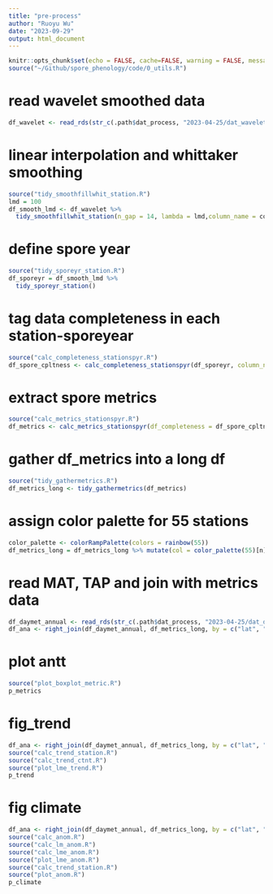 ```yaml
---
title: "pre-process"
author: "Ruoyu Wu"
date: "2023-09-29"
output: html_document
---
```


```r
knitr::opts_chunk$set(echo = FALSE, cache=FALSE, warning = FALSE, message = FALSE)
source("~/Github/spore_phenology/code/0_utils.R")
```

<!-- # read spore data -->
<!-- ```{r read} -->
<!-- df_spore <- read_rds(str_c(.path$dat_process, "2023-04-25/spore_dat.rds")) -->
<!-- ``` -->

<!-- # filter the stations -->
<!-- ```{r filter, message=FALSE, warning=FALSE} -->
<!-- source("filt_taxa_station_raw_data.R") -->
<!-- df_siteyear <- filt_taxa_station_raw_data(df_spore, "Total", 10, 3) -->
<!-- ``` -->

<!-- # rename stations and tag number for each station -->
<!-- ```{r message=FALSE, warning=FALSE} -->
<!-- source("tidy_rename_number_station.R") -->
<!-- df_site <- tidy_rename_number_station(df_siteyear) -->
<!-- ``` -->

<!-- # generate and save site meta data -->
<!-- ```{r meta} -->
<!-- df_meta <- df_site %>%  -->
<!--   distinct(n, .keep_all = T) %>%  -->
<!--   dplyr::select(-year, -date, -count) -->
<!-- write_rds(df_meta, str_c(.path$dat_process, "2023-04-25/meta.rds")) -->
<!-- ``` -->

<!-- # pre-process spore raw data: pad the date to full year round -->
<!-- ```{r full} -->
<!-- source("tidy_fulldate_station.R") -->
<!-- df_full <- tidy_fulldate_station(df_site) -->
<!-- ``` -->

<!-- # natural log transform the spore raw data before interpolation -->
<!-- ```{r naural } -->
<!-- df_full <- df_full %>%  -->
<!--   mutate(count_ln = log(count + 1)) -->
<!-- ``` -->

<!-- # pre-process spore raw data: smoothing - three methods -->
<!-- ```{r whittaker smoothing, message=FALSE, warning=FALSE} -->
<!-- source("tidy_smoothfillwhit_station.R") -->
<!-- source("tidy_smoothweiwhit_station.R") -->
<!-- source("tidy_smoothwavelet_station.R") -->
<!-- df_smooth <- df_full %>% -->
<!--   tidy_smoothfillwhit_station(n_gap = 14, lambda = 1800,column_name = count, new_column_name = count_fillwhit) %>% -->
<!--   tidy_smoothweiwhit_station(n_gap = 14, lambda = 1800, column_name = count, new_column_name = count_weiwhit) %>% -->
<!--   tidy_smoothwavelet_station(column_name = count, new_column_name = count_wavelet) -->
<!-- ``` -->

<!-- # pre-process ln data: smoothing - three methods -->
<!-- ```{r whittaker smoothing, message=FALSE, warning=FALSE} -->
<!-- source("tidy_smoothfillwhit_station.R") -->
<!-- source("tidy_smoothweiwhit_station.R") -->
<!-- source("tidy_smoothwavelet_station.R") -->
<!-- df_ln_smooth <- df_full %>% -->
<!--   tidy_smoothfillwhit_station(n_gap = 14, lambda = 1800,column_name = count_ln, new_column_name = count_fillwhit) %>% -->
<!--   tidy_smoothweiwhit_station(n_gap = 14, lambda = 1800, column_name = count_ln, new_column_name = count_weiwhit) %>% -->
<!--   tidy_smoothwavelet_station(column_name = count_ln, new_column_name = count_wavelet) -->
<!-- ``` -->

<!-- # read the offset and insert into the smoothed dataset -->
<!-- ```{r read offset and merge with smooth data} -->
<!-- source("read_offset_station.R") -->
<!-- df_smooth <- df_smooth %>% -->
<!--   left_join(df_offset, by = c("lat", "lon", "station", "state", "country", "id")) -->
<!-- df_ln_smooth <- df_ln_smooth %>% -->
<!--   left_join(df_offset, by = c("lat", "lon", "station", "state", "country", "id")) -->
<!-- ``` -->

<!-- # save the smoothed dataset, because smoothing takes much time -->
<!-- ```{r save df_smooth} -->
<!-- write_rds(df_smooth, str_c(.path$dat_process, "2023-04-25/smooth_compare.rds")) -->
<!-- write_rds(df_ln_smooth, str_c(.path$dat_process, "2023-04-25/ln_smooth_compare.rds")) -->
<!-- ``` -->

<!-- # read the smoothed dataset -->
<!-- ```{r read df_smooth} -->
<!-- df_smooth <- read_rds(str_c(.path$dat_process, "2023-04-25/smooth_compare.rds")) -->
<!-- df_ln_smooth <- read_rds(str_c(.path$dat_process, "2023-04-25/ln_smooth_compare.rds")) -->
<!-- ``` -->

<!-- # only keep wavelet data -->
<!-- ```{r} -->
<!-- df_wavelet <- df_smooth %>% -->
<!--   dplyr::select(-count_fillwhit, -count_weiwhit) %>%  -->
<!--   rename(lmd_offset = lambda) -->
<!-- write_rds(df_wavelet, str_c(.path$dat_process, "2023-04-25/dat_wavelet.rds")) -->
<!-- ``` -->

# read wavelet smoothed data
```r
df_wavelet <- read_rds(str_c(.path$dat_process, "2023-04-25/dat_wavelet.rds"))
```

<!-- # manipulate lambda for all stations -->
<!-- ```{r} -->
<!-- source("tidy_smoothfillwhit_station.R") -->
<!-- source("tidy_smoothweiwhit_station.R") -->
<!-- source("plot_smooth_compare.R") -->
<!-- df_plot <- tibble( -->
<!--   n = 1:30, -->
<!--   a = vector("list", 30) -->
<!-- ) -->
<!-- for (l in c(1:30)) { -->
<!--   lmd = l * 100 -->
<!--   df_smooth_lmd <- df_wavelet %>% -->
<!--     tidy_smoothfillwhit_station(n_gap = 14, lambda = lmd,column_name = count, new_column_name = count_fillwhit) %>% -->
<!--     tidy_smoothweiwhit_station(n_gap = 14, lambda = lmd, column_name = count, new_column_name = count_weiwhit) -->
<!--   gg_smooth_compare_all <- plot_smooth_compare_all(df_smooth_lmd, 8, wavelet = F) -->
<!--   df_plot$a[[l]] <- gg_smooth_compare_all -->
<!-- } -->
<!-- pdf( -->
<!--   "~/Github/spore_phenology/output/figures/smooth_compare/p_compare_smooth.pdf", -->
<!--   width = 8*8, -->
<!--   height = 8*.618*7 -->
<!--   ) -->
<!-- for (i in c(1:30)) { -->
<!--   print(df_plot$a[[i]]) -->
<!-- } -->
<!-- dev.off() -->
<!-- ``` -->

<!-- # manipulate lambda for all stations -->
<!-- ```{r plot smoothing compare station} -->
<!-- source("tidy_smoothfillwhit_station.R") -->
<!-- source("plot_smooth_compare.R") -->
<!-- for (i in c(1:55)) { -->

<!--   df_plot <- list() -->

<!--   for (l in c(10, seq(50, 500, by = 50))) { -->
<!--     lmd = l -->
<!--     df_smooth_lmd <- df_wavelet %>% -->
<!--       filter(n == i) %>% -->
<!--       tidy_smoothfillwhit_station(n_gap = 14, lambda = lmd,column_name = count, new_column_name = count_fillwhit) -->
<!--     gg_smooth_compare_station <- plot_smooth_compare_all(df_smooth_lmd, 1, wavelet = F) -->
<!--     df_plot <- c(df_plot, list(gg_smooth_compare_station + labs(title = paste0("lambda = ", lmd)))) -->
<!--   } -->

<!--   pdf( -->
<!--     str_c("~/Github/spore_phenology/output/figures/smooth_compare/p_sens_l_station", i, ".pdf"), -->
<!--     width = 8, -->
<!--     height = 8*.618 -->
<!--     ) -->
<!--   for (j in c(1:11)) { -->
<!--     print(df_plot[[j]]) -->
<!--     } -->
<!--   dev.off() -->

<!-- } -->
<!-- ``` -->

# linear interpolation and whittaker smoothing
```r
source("tidy_smoothfillwhit_station.R")
lmd = 100
df_smooth_lmd <- df_wavelet %>%
  tidy_smoothfillwhit_station(n_gap = 14, lambda = lmd,column_name = count, new_column_name = count_fillwhit)
```

# define spore year
```r
source("tidy_sporeyr_station.R")
df_sporeyr = df_smooth_lmd %>% 
  tidy_sporeyr_station()
```

# tag data completeness in each station-sporeyear
```r
source("calc_completeness_stationspyr.R")
df_spore_cpltness <- calc_completeness_stationspyr(df_sporeyr, column_name = count_fillwhit)
```

# extract spore metrics
```r
source("calc_metrics_stationspyr.R")
df_metrics <- calc_metrics_stationspyr(df_completeness = df_spore_cpltness, df_raw = df_sporeyr)
```

# gather df_metrics into a long df
```r
source("tidy_gathermetrics.R")
df_metrics_long <- tidy_gathermetrics(df_metrics)
```

# assign color palette for 55 stations
```r
color_palette <- colorRampPalette(colors = rainbow(55))
df_metrics_long = df_metrics_long %>% mutate(col = color_palette(55)[n])
```

<!-- # download the climate data -->
<!-- ```{r download daymet} -->
<!-- df_meta = read_rds(str_c(.path$dat_process, "2023-04-25/meta.rds")) -->
<!-- source("down_daymet_station_date.R") -->
<!-- df_daymet_allday <- down_daymet_station_date(df_meta) -->
<!-- write_rds(df_daymet_allday, str_c(.path$dat_process, "2023-04-25/dat_daymet_raw.rds")) -->
<!-- ``` -->

<!-- # read datmet raw data -->
<!-- ```{r} -->
<!-- df_daymet_raw <- read_rds(str_c(.path$dat_process, "2023-04-25/dat_daymet_raw.rds")) -->
<!-- ``` -->

<!-- # calculate MAT, TAP in each spore year -->
<!-- ```{r} -->
<!-- source("calc_climate_stationspyr.R") -->
<!-- df_daymet_annual <- calc_climate_stationspyr(df_daymet_raw, df_sporeyear = df_sporeyr) -->
<!-- write_rds(df_daymet_annual, str_c(.path$dat_process, "2023-04-25/dat_daymet_annual.rds")) -->
<!-- ``` -->

# read MAT, TAP and join with metrics data
```r
df_daymet_annual <- read_rds(str_c(.path$dat_process, "2023-04-25/dat_daymet_annual.rds"))
df_ana <- right_join(df_daymet_annual, df_metrics_long, by = c("lat", "lon", "station", "city", "state", "country", "id", "n", "offset", "year_new"))
```

# plot antt
```r
source("plot_boxplot_metric.R")
p_metrics
```

# fig_trend
```r
df_ana <- right_join(df_daymet_annual, df_metrics_long, by = c("lat", "lon", "station", "city", "state", "country", "id", "n", "offset", "year_new"))
source("calc_trend_station.R")
source("calc_trend_ctnt.R")
source("plot_lme_trend.R")
p_trend
```

# fig climate
```r
df_ana <- right_join(df_daymet_annual, df_metrics_long, by = c("lat", "lon", "station", "city", "state", "country", "id", "n", "offset", "year_new"))
source("calc_anom.R")
source("calc_lm_anom.R")
source("calc_lme_anom.R")
source("plot_lme_anom.R")
source("calc_trend_station.R")
source("plot_anom.R")
p_climate
```

